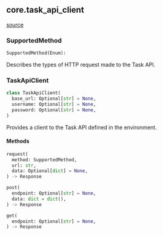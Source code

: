 ## core.task_api_client
[source](https://github.com/Health-Informatics-UoN/hutch-bunny/tree/main/app/bunny/core/task_api_client.py)
### SupportedMethod
```python
SupportedMethod(Enum):
```
Describes the types of HTTP request made to the Task API.

### TaskApiClient
```python
class TaskApiClient(
  base_url: Optional[str] = None,
  username: Optional[str] = None,
  password: Optional[str] = None,
)
```
Provides a client to the Task API defined in the environment.

#### Methods
```python
request(
  method: SupportedMethod,
  url: str,
  data: Optional[dict] = None,
) -> Response
```

```python
post(
  endpoint: Optional[str] = None,
  data: dict = dict(),
) -> Response
```

```python
get(
  endpoint: Optional[str] = None,
) -> Response
```
